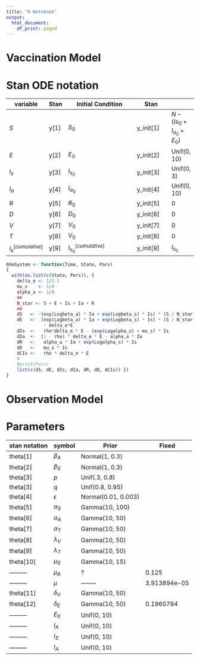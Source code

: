 ```yaml
---
title: "R Notebook"
output:
  html_document:
    df_print: paged
---
```

Vaccination Model
==========================
\begin{align}
    S'(t) &= 
        \mu \bar{N} 
        -\frac{\beta_S I_S+\beta_AI_A}{\bar{N}}S
        -(\mu+\lambda_V)S +\delta_V V
    \\
    E'(t) &= 
        \frac{\beta_S I_S 
        + \beta_A I_A}{\bar{N}} S 
        + \epsilon \frac{\beta_S I_S + \beta_A I_A}{\bar{N}}V
        - (\mu+\delta_E) E \nonumber
    \\
    I'_S(t) & = 
        p \delta_E E 
        -(\mu + \mu_S + \alpha_S + \lambda_T) I_S
        +(1 - q) \alpha_T T
    \\
    I'_A(t) & =
        (1-p) \delta_E E 
        - (\mu + \mu_A + \alpha_A) I_A 
    \\
    R'(t) & = 
        \alpha_S I_S 
        + \alpha_A I_A 
        + q \alpha_T T 
        - \mu R 
    \\
    D'(t)& = 
        \mu_S I_S 
        + \mu_A I_A
    \\
    V'(t)& = 
        \lambda_V S 
        - \epsilon 
        \frac{\beta_S I_S + \beta_A I_A}{\bar{N}} V 
        - (\mu + \delta_V) V
    \\
	T'(t) &= 
	    \lambda_T I_S
	    -(\mu + \alpha_T) T
	\\
	\bar{N}(t) &=
	    S(t) + E(t) + I_S(t) + I_A(t) + R(t) + V(t) + T(t)
\end{align}




Stan ODE notation
==========================
|variable               | Stan| Initial Condition       |Stan      |           |
|--------               |-----|------------------       | ---------|------     |
|$S$                    |y[1] | $S_0$                   | y_init[1]|$N - 
                                                                     (I{s_0} +
                                                                     I_{a_0} +
                                                                     E_0)$     |
|$E$                    |y[2] | $E_0$                   | y_init[2]|Unif(0, 10)|
|$I_s$                  |y[3] | $I_{s_0}$               | y_init[3]|Unif(0, 3) |
|$I_a$                  |y[4] | $I_{a_0}$               | y_init[4]|Unif(0, 10)|
|$R$                    |y[5] | $R_0$                   | y_init[5]|0          |
|$D$                    |y[6] | $D_0$                   | y_init[6]|0          |
|$V$                    |y[7] | $V_0$                   | y_init[7]|0          |
|$T$                    |y[8] | $V_0$                   | y_init[8]|0          |
|$I_s^{[cumulative]}$   |y[9] | $I_{s_0}^{[cumulative]}$| y_init[9]|$I_{s_0}$  |

```r
OdeSystem <- function(Time, State, Pars)
{
  with(as.list(c(State, Pars)), {
    delta_e <- 1/5.1
    mu_s    <- 1/8
    alpha_a <- 1/8
    ##
    N_star <- S + E + Is + Ia + R
    ##
    dS   <- -(exp(Logbeta_a) * Ia + exp(Logbeta_s) * Is) * (S / N_star)
    dE   <-  (exp(Logbeta_a) * Ia + exp(Logbeta_s) * Is) * (S / N_star) 
              - delta_e*E
    dIs  <-   rho*delta_e * E - (exp(Logalpha_s) + mu_s) * Is
    dIa  <-  (1 - rho) * delta_e * E - alpha_a * Ia
    dR   <-   alpha_a * Ia + exp(Logalpha_s) * Is
    dD   <-   mu_s * Is
    dCIs <-   rho * delta_e * E
    #
    #print(Pars)
    list(c(dS, dE, dIs, dIa, dR, dD, dCIs)) })
}
```

Observation Model
=================
\begin{align}
    Y_t &
        \sim \text{Poisson}(\lambda_t), \qquad
    \\
    \lambda_t &
        =  \int_0^t \rho \delta_e E
    \\
    & \rho \sim \text{Uniform(0. 0.5)}
    \\
    & \delta_e: \text{fixed, I'm not sure!!}
\end{align}

Parameters
============

|stan notation | symbol     |Prior               | Fixed      |
|--------------|---------   |-----------------   |------------|
|theta[1]      |$\beta_A$   | Normal(1, 0.3)     |            |
|theta[2]      |$\beta_S$   | Normal(1, 0.3)     |            |
|theta[3]      |$p$         | Unif(.3, 0.8)       |            |
|theta[3]      |$q$         | Unif(0.8, 0.95)    |            |
|theta[4]      |$\epsilon$  | Normal(0.01, 0.003)|            |
|theta[5]      |$\alpha_S$  | Gamma(10, 100)     |            |
|theta[6]      |$\alpha_A$  | Gamma(10, 50)      |            |
|theta[7]      |$\alpha_T$  | Gamma(10, 50)     |            |
|theta[8]      |$\lambda_V$ | Gamma(10, 50)      |            |
|theta[9]      |$\lambda_T$ | Gamma(10, 50)      |            |
|theta[10]     |$\mu_S$     | Gamma(10, 15)      |            |
|---------     |$\mu_A$     |   ?                |0.125       |
|---------     |$\mu$       | --------           |3.913894e-05|
|theta[11]     |$\delta_V$  | Gamma(10, 50)      |            |
|theta[12]     |$\delta_E$  | Gamma(10, 50)      |0.1960784   |
|---------     |$E_0$       | Unif(0, 10)        |            |
|---------     |$I_A$       | Unif(0, 10)        |            |
|---------     |$I_S$       | Unif(0, 10)        |            |
|---------     |$I_A$       | Unif(0, 10)        |            |
